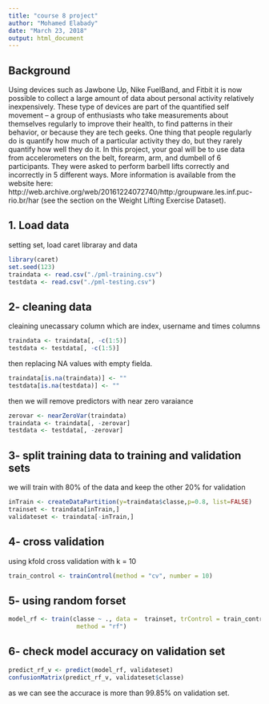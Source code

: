 ```yaml
---
title: "course 8 project"
author: "Mohamed Elabady"
date: "March 23, 2018"
output: html_document
---
```


## Background

Using devices such as Jawbone Up, Nike FuelBand, and Fitbit it is now possible to collect a large amount of data about personal activity relatively inexpensively. These type of devices are part of the quantified self movement – a group of enthusiasts who take measurements about themselves regularly to improve their health, to find patterns in their behavior, or because they are tech geeks. One thing that people regularly do is quantify how much of a particular activity they do, but they rarely quantify how well they do it. In this project, your goal will be to use data from accelerometers on the belt, forearm, arm, and dumbell of 6 participants. They were asked to perform barbell lifts correctly and incorrectly in 5 different ways. More information is available from the website here: http://web.archive.org/web/20161224072740/http:/groupware.les.inf.puc-rio.br/har (see the section on the Weight Lifting Exercise Dataset).

## 1. Load data

setting set, load caret libraray and data
```r
library(caret)
set.seed(123)
traindata <- read.csv("./pml-training.csv")
testdata <- read.csv("./pml-testing.csv")
```

## 2- cleaning data
cleaining unecassary column which are index, username and times columns
```r
traindata <- traindata[, -c(1:5)]
testdata <- testdata[, -c(1:5)]
```

then replacing NA values with empty fielda.
```r
traindata[is.na(traindata)] <- ""
testdata[is.na(testdata)] <- ""
```

then we will remove predictors with near zero varaiance
```r
zerovar <- nearZeroVar(traindata)
traindata <- traindata[, -zerovar]
testdata <- testdata[, -zerovar]
```

## 3- split training data to training and validation sets

we will train with 80% of the data and keep the other 20% for validation
```r
inTrain <- createDataPartition(y=traindata$classe,p=0.8, list=FALSE)
trainset <- traindata[inTrain,]
validateset <- traindata[-inTrain,]
```

## 4- cross validation
using kfold cross validation with k = 10
```r
train_control <- trainControl(method = "cv", number = 10)
```

## 5- using random forset

```r
model_rf <- train(classe ~ ., data =  trainset, trControl = train_control, 
                   method = "rf")
```

## 6- check model accuracy on validation set

```r
predict_rf_v <- predict(model_rf, validateset)
confusionMatrix(predict_rf_v, validateset$classe)
```

as we can see the accurace is more than 99.85% on validation set.
